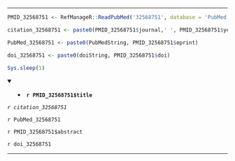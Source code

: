 

---

```r

PMID_32568751 <- RefManageR::ReadPubMed('32568751', database = 'PubMed')

citation_32568751 <- paste0(PMID_32568751$journal,' ', PMID_32568751$year, ' ', PMID_32568751$month,';', PMID_32568751$volume,'(', PMID_32568751$number,'):', PMID_32568751$pages)

PubMed_32568751 <- paste0(PubMedString, PMID_32568751$eprint)

doi_32568751 <- paste0(doiString, PMID_32568751$doi)

Sys.sleep(1)

```

<details open> <summary>
- **`r PMID_32568751$title`**
</summary> 

*`r citation_32568751`*

`r PubMed_32568751`

`r PMID_32568751$abstract`

`r doi_32568751`

</details>

---


